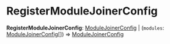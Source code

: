
# RegisterModuleJoinerConfig

 **RegisterModuleJoinerConfig**: [ModuleJoinerConfig](../../../types/ModulesSdkTypes/types/types.ModulesSdkTypes.ModuleJoinerConfig/page.mdx) \| (`modules`: [ModuleJoinerConfig](../../../types/ModulesSdkTypes/types/types.ModulesSdkTypes.ModuleJoinerConfig/page.mdx)[]) => [ModuleJoinerConfig](../../../types/ModulesSdkTypes/types/types.ModulesSdkTypes.ModuleJoinerConfig/page.mdx)
